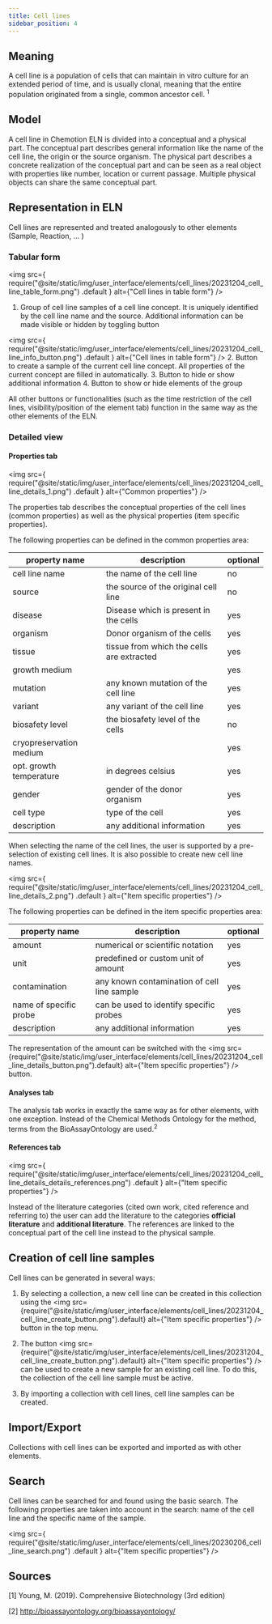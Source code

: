 ```yaml
---
title: Cell lines
sidebar_position: 4
---
```


## Meaning

A cell line is a population of cells that can maintain in vitro culture for an extended period of time, and is usually clonal, meaning that the entire population originated from a single, common ancestor cell. <sup>1</sup>

## Model

A cell line in Chemotion ELN is divided into a conceptual and a physical part. The conceptual part describes general information like the name of the cell line, the origin or the source organism. The physical part describes a concrete realization of the conceptual part and can be seen as a real object with properties like number, location or current passage. Multiple physical objects can share the same conceptual part.

## Representation in ELN

Cell lines are represented and treated analogously to other elements (Sample, Reaction, ... )

### Tabular form

<img
  src={
    require("@site/static/img/user_interface/elements/cell_lines/20231204_cell_line_table_form.png")
      .default
  }
  alt={"Cell lines in table form"}
/>

1. Group of cell line samples of a cell line concept. It is uniquely identified by the cell line
   name and the source. Additional information can be made visible or hidden by toggling button

<img
  src={
    require("@site/static/img/user_interface/elements/cell_lines/20231204_cell_line_info_button.png")
      .default
  }
  alt={"Cell lines in table form"}
/>
2. Button to create a sample of the current cell line concept. All properties of
the current concept are filled in automatically. 3. Button to hide or show additional
information 4. Button to show or hide elements of the group

All other buttons or functionalities (such as the time restriction of the cell lines, visibility/position of the element tab) function in the same way as the other elements of the ELN.

### Detailed view

#### Properties tab

<img
  src={
    require("@site/static/img/user_interface/elements/cell_lines/20231204_cell_line_details_1.png")
      .default
  }
  alt={"Common properties"}
/>

The properties tab describes the conceptual properties of the cell lines (common properties) as well as the physical properties (item specific properties).

The following properties can be defined in the common properties area:

| property name           | description                               | optional |
| ----------------------- | ----------------------------------------- | -------- |
| cell line name          | the name of the cell line                 | no       |
| source                  | the source of the original cell line      | no       |
| disease                 | Disease which is present in the cells     | yes      |
| organism                | Donor organism of the cells               | yes      |
| tissue                  | tissue from which the cells are extracted | yes      |
| growth medium           |                                           | yes      |
| mutation                | any known mutation of the cell line       | yes      |
| variant                 | any variant of the cell line              | yes      |
| biosafety level         | the biosafety level of the cells          | no       |
| cryopreservation medium |                                           | yes      |
| opt. growth temperature | in degrees celsius                        | yes      |
| gender                  | gender of the donor organism              | yes      |
| cell type               | type of the cell                          | yes      |
| description             | any additional information                | yes      |

When selecting the name of the cell lines, the user is supported by a pre-selection of existing cell lines. It is also possible to create new cell line names.

<img
  src={
    require("@site/static/img/user_interface/elements/cell_lines/20231204_cell_line_details_2.png")
      .default
  }
  alt={"Item specific properties"}
/>

The following properties can be defined in the item specific properties area:

| property name          | description                                 | optional |
| ---------------------- | ------------------------------------------- | -------- |
| amount                 | numerical or scientific notation            | yes      |
| unit                   | predefined or custom unit of amount         | yes      |
| contamination          | any known contamination of cell line sample | yes      |
| name of specific probe | can be used to identify specific probes     | yes      |
| description            | any additional information                  | yes      |

The representation of the amount can be switched with the <img
src={require("@site/static/img/user_interface/elements/cell_lines/20231204_cell_line_details_button.png").default}
alt={"Item specific properties"}
/> button.

#### Analyses tab

The analysis tab works in exactly the same way as for other elements, with one exception. Instead of the Chemical Methods Ontology for the method, terms from the BioAssayOntology are used.<sup>2</sup>

#### References tab

<img
  src={
    require("@site/static/img/user_interface/elements/cell_lines/20231204_cell_line_details_details_references.png")
      .default
  }
  alt={"Item specific properties"}
/>

Instead of the literature categories (cited own work, cited reference and referring to) the user can add the literature to the categories **official literature** and **additional literature**.
The references are linked to the conceptual part of the cell line instead to the physical sample.

## Creation of cell line samples

Cell lines can be generated in several ways:

1. By selecting a collection, a new cell line can be created in this collection using the <img
   src={require("@site/static/img/user_interface/elements/cell_lines/20231204_cell_line_create_button.png").default}
   alt={"Item specific properties"}
   /> button in the top menu.

2. The button <img
   src={require("@site/static/img/user_interface/elements/cell_lines/20231204_cell_line_create_button.png").default}
   alt={"Item specific properties"}
   /> can be used to create a new sample for an existing cell line. To do this, the collection of the cell line sample must be active.

3. By importing a collection with cell lines, cell line samples can be created.

## Import/Export

Collections with cell lines can be exported and imported as with other elements.

## Search

Cell lines can be searched for and found using the basic search. The following properties are taken into account in the search: name of the cell line and the specific name of the sample.

<img
  src={
    require("@site/static/img/user_interface/elements/cell_lines/20230206_cell_line_search.png")
      .default
  }
  alt={"Item specific properties"}
/>

## Sources

[1] Young, M. (2019). Comprehensive Biotechnology (3rd edition)

[2] http://bioassayontology.org/bioassayontology/
